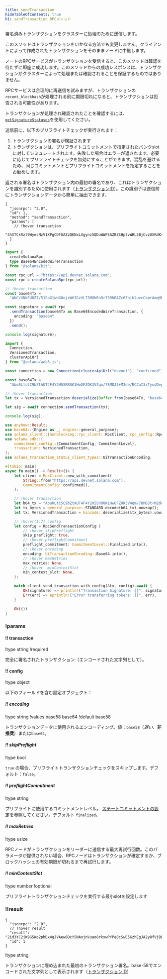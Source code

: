 ```yaml
---
title: sendTransaction
hideTableOfContents: true
h1: sendTransaction RPCメソッド
---
```


署名済みトランザクションをクラスターに処理のために送信します。

このメソッドはトランザクションをいかなる方法でも変更しません。クライアントによって作成されたトランザクションをそのままノードに中継します。

ノードのRPCサービスがトランザクションを受信すると、このメソッドは確認を待たずに即座に成功します。このメソッドからの成功レスポンスは、トランザクションがクラスターによって処理または確認されることを保証するものではありません。

RPCサービスは合理的に再送信を試みますが、トランザクションの`recent_blockhash`が処理される前に期限切れになると、トランザクションは拒否される可能性があります。

トランザクションが処理され確認されたことを確認するには、[`getSignatureStatuses`](/docs/rpc/http/getsignaturestatuses)を使用してください。

送信前に、以下のプリフライトチェックが実行されます：

1. トランザクションの署名が検証されます
2. トランザクションは、プリフライトコミットメントで指定されたバンクslotに対してシミュレートされます。失敗した場合はエラーが返されます。必要に応じてプリフライトチェックを無効にすることができます。混乱を避けるため、同じコミットメントとプリフライトコミットメントを指定することをお勧めします。

返される署名はトランザクション内の最初の署名であり、これはトランザクションを識別するために使用されます（[トランザクションID](/docs/references/terminology#transaction-id)）。この識別子は送信前にトランザクションデータから簡単に抽出できます。

<APIMethod>

```jsonc !!request curl
{
  "jsonrpc": "2.0",
  "id": 1,
  "method": "sendTransaction",
  "params": [
    // !hover transaction
    "4hXTCkRzt9WyecNzV1XPgCDfGAZzQKNxLXgynz5QDuWWPSAZBZSHptvWRL3BjCvzUXRdKvHL2b7yGrRQcWyaqsaBCncVG7BFggS8w9snUts67BSh3EqKpXLUm5UMHfD7ZBe9GhARjbNQMLJ1QD3Spr6oMTBU6EhdB4RD8CP2xUxr2u3d6fos36PD98XS6oX8TQjLpsMwncs5DAMiD4nNnR8NBfyghGCWvCVifVwvA8B8TJxE1aiyiv2L429BCWfyzAme5sZW8rDb14NeCQHhZbtNqfXhcp2tAnaAT"
  ]
}
```

```ts !!request title="Kit"
import {
  createSolanaRpc,
  type Base64EncodedWireTransaction
} from "@solana/kit";

const rpc_url = "https://api.devnet.solana.com";
const rpc = createSolanaRpc(rpc_url);

// !hover transaction
const base64Tx =
  "AbC/XNkPUUZ7/51SaG1wbG0ojrWHIGzVL73M8hRnDr73RkBAZc0ZnikluvcCeprAmqHDJrcPxPUbvEJMVBIiVQeAAQABAzfDSQC/GjcggrLsDpYz7jAlT+Gca846HqtFb8UQMM9cCWPIi4AX32PV8HrY7/1WgoRc3IATttceZsUMeQ1qx7UAAAAAAAAAAAAAAAAAAAAAAAAAAAAAAAAAAAAAAAAAAIgsVWEgMTiOYp63gTtuYGw+izfm6wKQdivpiXQBpNnYAQICAAEMAgAAAEBCDwAAAAAAAA==";

const signature = await rpc
  .sendTransaction(base64Tx as Base64EncodedWireTransaction, {
    encoding: "base64"
  })
  .send();

console.log(signature);
```

```ts !!request title="web3.js"
import {
  Connection,
  VersionedTransaction,
  clusterApiUrl
} from "@solana/web3.js";

const connection = new Connection(clusterApiUrl("devnet"), "confirmed");

const base64Tx =
  "AbuRLtc5C9bZtAUT4F4Y2H5SRRUK1HwOFZOK3V4qm/78MDJt+M2de/RCCaI3iTyodDepmrkUWbss0XRHS0lk5AOAAQABAzfDSQC/GjcggrLsDpYz7jAlT+Gca846HqtFb8UQMM9cCWPIi4AX32PV8HrY7/1WgoRc3IATttceZsUMeQ1qx7UAAAAAAAAAAAAAAAAAAAAAAAAAAAAAAAAAAAAAAAAAAD2dTRgcJmzcoGH1R3c2WqtHah2H19KvbC1p6BxLDqfoAQICAAEMAgAAAADKmjsAAAAAAA==";

// !hover transaction
let tx = VersionedTransaction.deserialize(Buffer.from(base64Tx, "base64"));

let sig = await connection.sendTransaction(tx);

console.log(sig);
```

```rs !!request title="Rust"
use anyhow::Result;
use base64::{Engine as _, engine::general_purpose};
use solana_client::{nonblocking::rpc_client::RpcClient, rpc_config::RpcSendTransactionConfig};
use solana_sdk::{
    commitment_config::{CommitmentConfig, CommitmentLevel},
    transaction::VersionedTransaction,
};
use solana_transaction_status_client_types::UiTransactionEncoding;

#[tokio::main]
async fn main() -> Result<()> {
    let client = RpcClient::new_with_commitment(
        String::from("https://api.devnet.solana.com"),
        CommitmentConfig::confirmed(),
    );

    // !hover transaction
    let b64_tx = "AbuRLtc5C9bZtAUT4F4Y2H5SRRUK1HwOFZOK3V4qm/78MDJt+M2de/RCCaI3iTyodDepmrkUWbss0XRHS0lk5AOAAQABAzfDSQC/GjcggrLsDpYz7jAlT+Gca846HqtFb8UQMM9cCWPIi4AX32PV8HrY7/1WgoRc3IATttceZsUMeQ1qx7UAAAAAAAAAAAAAAAAAAAAAAAAAAAAAAAAAAAAAAAAAAD2dTRgcJmzcoGH1R3c2WqtHah2H19KvbC1p6BxLDqfoAQICAAEMAgAAAADKmjsAAAAAAA==";
    let tx_bytes = general_purpose::STANDARD.decode(b64_tx).unwrap();
    let tx: VersionedTransaction = bincode::deserialize(&tx_bytes).unwrap();

    // !hover(1:7) config
    let config = RpcSendTransactionConfig {
        // !hover skipPreflight
        skip_preflight: true,
        // !hover preflightCommitment
        preflight_commitment: CommitmentLevel::Finalized.into(),
        // !hover encoding
        encoding: UiTransactionEncoding::Base64.into(),
        // !hover maxRetries
        max_retries: None,
        // !hover  minContextSlot
        min_context_slot: None,
    };

    match client.send_transaction_with_config(&tx, config).await {
        Ok(signature) => println!("Transaction Signature: {}", signature),
        Err(err) => eprintln!("Error transferring tokens: {}", err),
    }

    Ok(())
}
```

### !params

#### !! transaction

!type string
!required

完全に署名されたトランザクション（エンコードされた文字列として）。

#### !! config

!type object

以下のフィールドを含む設定オブジェクト：

##### !! encoding

!type string
!values base58 base64
!default base58

トランザクションデータに使用されるエンコーディング。値：`base58`（_遅い_、**非推奨**）または`base64`。

##### !! skipPreflight

!type bool

`true`
の場合、プリフライトトランザクションチェックをスキップします。デフォルト：`false`。

##### !! preflightCommitment

!type string

プリフライトに使用するコミットメントレベル。
[ステートコミットメントの設定](/docs/rpc#configuring-state-commitment)を参照してください。デフォルト
`finalized`。

##### !! maxRetries

!type usize

RPCノードがトランザクションをリーダーに送信する最大再試行回数。このパラメータが提供されない場合、RPCノードはトランザクションが確定するか、ブロックハッシュの有効期限が切れるまで再試行します。

##### !! minContextSlot

!type number
!optional

プリフライトトランザクションチェックを実行する最小slotを設定します

### !!result

```jsonc !response
{
  "jsonrpc": "2.0",
  // !hover result
  "result": "2id3YC2jK9G5Wo2phDx4gJVAew8DcY5NAojnVuao8rkxwPYPe8cSwE5GzhEgJA2y8fVjDEo6iR6ykBvDxrTQrtpb",
  "id": 1
}
```

!type string

トランザクションに埋め込まれた最初のトランザクション署名。base-58でエンコードされた文字列として表示されます（[トランザクションID](/docs/references/terminology#transaction-id)）

</APIMethod>
